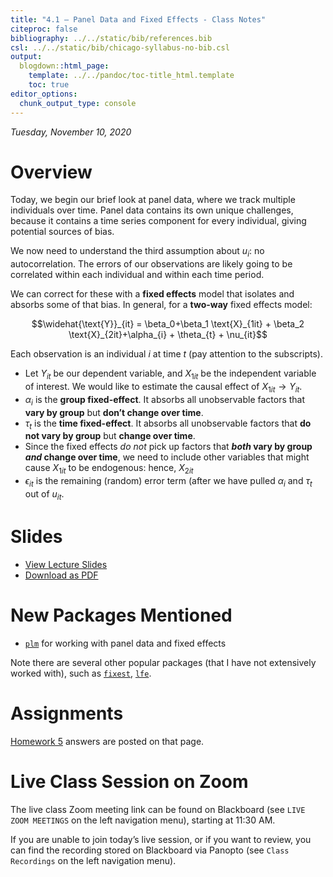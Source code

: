 ```yaml
---
title: "4.1 — Panel Data and Fixed Effects - Class Notes"
citeproc: false
bibliography: ../../static/bib/references.bib
csl: ../../static/bib/chicago-syllabus-no-bib.csl
output:
  blogdown::html_page:
    template: ../../pandoc/toc-title_html.template
    toc: true
editor_options: 
  chunk_output_type: console
---
```


*Tuesday, November 10, 2020*

# Overview

Today, we begin our brief look at panel data, where we track multiple individuals over time. Panel data contains its own unique challenges, because it contains a time series component for every individual, giving potential sources of bias. 

We now need to understand the third assumption about $u_i$: no autocorrelation. The errors of our observations are likely going to be correlated within each individual and within each time period. 

We can correct for these with a **fixed effects** model that isolates and absorbs some of that bias. In general, for a **two-way** fixed effects model: 

$$\widehat{\text{Y}}_{it} = \beta_0+\beta_1 \text{X}_{1it} + \beta_2 \text{X}_{2it}+\alpha_{i} + \theta_{t} + \nu_{it}$$

Each observation is an individual $i$ at time $t$ (pay attention to the subscripts). 

- Let $Y_{it}$ be our dependent variable, and $X_{1it}$ be the independent variable of interest. We would like to estimate the causal effect of $X_{1it} \rightarrow Y_{it}$.
- $\alpha_i$ is the **group fixed-effect**. It absorbs all unobservable factors that **vary by group** but **don’t change over time**.
- $\tau_t$ is the **time fixed-effect**. It absorbs all unobservable factors that **do not vary by group** but **change over time**.
- Since the fixed effects *do not* pick up factors that **_both_ vary by group _and_ change over time**, we need to include other variables that might cause $X_{1it}$ to be endogenous: hence, $X_{2it}$
- $\epsilon_{it}$ is the remaining (random) error term (after we have pulled $\alpha_i$ and $\tau_t$ out of $u_{it}$. 

# Slides

- [<i class="fas fa-chalkboard-teacher"></i> View Lecture Slides](/slides/4.1-slides.html)
- [<i class="fas fa-file-pdf"></i> Download as PDF](/slides/4.1-slides.pdf)

# New Packages Mentioned

- [`plm`](https://cran.r-project.org/web/packages/plm/vignettes/plmPackage.html) for working with panel data and fixed effects

Note there are several other popular packages (that I have not extensively worked with), such as [`fixest`](https://github.com/lrberge/fixest), [`lfe`](https://cran.r-project.org/web/packages/lfe/index.html).

# Assignments

[Homework 5](/assignment/05-problem-set) answers are posted on that page.

# Live Class Session on Zoom

The live class <i class="fas fa-video"></i> Zoom meeting link can be found on Blackboard (see `LIVE ZOOM MEETINGS` on the left navigation menu), starting at 11:30 AM.

If you are unable to join today's live session, or if you want to review, you can find the recording stored on Blackboard via Panopto (see `Class Recordings` on the left navigation menu).
